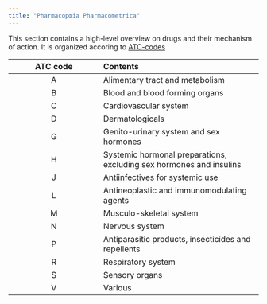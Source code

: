 ```yaml
---
title: "Pharmacopœia Pharmacometrica"
---
```


This section contains a high-level overview on drugs and their mechanism of action.
It is organized accoring to [ATC-codes](https://atcddd.fhi.no/atc_ddd_index/)

| ATC code   | Contents |
|:----------:|:--------------------|
| A | Alimentary tract and metabolism |
| B | Blood and blood forming organs |
| C | Cardiovascular system |
| D | Dermatologicals |
| G | Genito-urinary system and sex hormones |
| H | Systemic hormonal preparations, excluding sex hormones and insulins |
| J | Antiinfectives for systemic use |
| L | Antineoplastic and immunomodulating agents |
| M | Musculo-skeletal system |
| N | Nervous system |
| P | Antiparasitic products, insecticides and repellents |
| R | Respiratory system |
| S | Sensory organs |
| V | Various |
